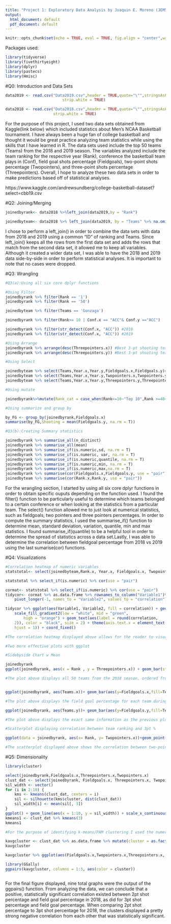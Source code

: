 ```yaml
---
title: "Project 1: Exploratory Data Analysis by Joaquin E. Moreno (JEM5638)" 
output:
  html_document: default
  pdf_document: default
---
```


```r
knitr::opts_chunk$set(echo = TRUE, eval = TRUE, fig.align = "center",warning = F, message = F, tidy = TRUE, tidy.opts = list(width.cutoff = 60),R.options = list(max.print = 100))
```

Packages used:
```r
library(tidyverse)
library(fivethirtyeight)
library(dplyr)
library(pastecs)
library(Hmisc)

```
#Q0: Introduction and Data Sets
```r
data2019 <- read.csv("Data2019.csv",header = TRUE,quote="\"",stringsAsFactors= TRUE,
                         strip.white = TRUE)

data2018 <- read.csv("Data2018.csv",header = TRUE,quote="\"",stringsAsFactors= TRUE,
                     strip.white = TRUE)
```
For the purpose of this project, I used two data sets obtained from Kaggle(link below) which included statistics about Men's NCAA Basketball tournament. I have always been a huge fan of college basketball and thought it would be great practice analyzing team statistics while using the skills that I have learned in R. The data sets used include the top 50 teams (Teams) from the 2018 and 2019 season. The variables analyzed include the team ranking for the respective year (Rank), conference the basketball team plays in (Conf), field goal shots percentage (Fieldgoals), two-point shots percentage (Twopointers), and three-point shots percentage (Threepointers). Overall, I hope to analyze these two data sets in order to make predictions based off of statistical analyses. 

https://www.kaggle.com/andrewsundberg/college-basketball-dataset?select=cbb19.csv

#Q2: Joining/Merging
```r
joinedbyrank<- data2018 %>%left_join(data2019,by = "Rank")

joinedbyteam<- data2018 %>% left_join(data2019, by = "Teams" %>% na.omit(DT))

```
I chose to perform a left_join() in order to combine the data sets with data from 2018 and 2019 using a common "ID" of ranking and Teams. Since left_join() keeps all the rows from the first data set and adds the rows that match from the second data set, it allowed me to keep all variables. Although it created a wider data set, I was able to have the 2018 and 2019 data side-by-side in order to perform statistical analyses. It is important to note that no cases were dropped.

#Q3: Wrangling
```r
#Q3(a):Using all six core dplyr functions

#Using Filter
joinedbyrank %>% filter(Rank == '1')
joinedbyrank %>% filter(Rank == '50')

joinedbyteam %>% filter(Teams == 'Gonzaga')

joinedbyrank %>% filter(Rank>= 10 | Conf.x == "ACC"& Conf.y =="ACC")

joinedbyrank %>% filter(str_detect(Conf.x, "ACC")) #2018
joinedbyrank %>% filter(str_detect(Conf.x, "ACC")) #2019

#Using Arrange
joinedbyrank %>% arrange(desc(Threepointers.x)) #Best 3-pt shooting team 2018
joinedbyrank %>% arrange(desc(Threepointers.y)) #Best 3-pt shooting team 2019

#Using Select

joinedbyteam %>% select(Teams,Year.x,Year.y,Fieldgoals.x,Fieldgoals.y)#Teams and respective FG (pct) in both years
joinedbyteam %>% select(Teams,Year.x,Year.y,Twopointers.x,Twopointers.y)
joinedbyteam %>% select(Teams,Year.x,Year.y,Threepointers.y,Threepointers.y)

#Using mutate

joinedbyrank%>%mutate(Rank_cat = case_when(Rank<=10~"Top 10",Rank >=40~"Bottom 10"))

#Using summarize and group by

by_FG <- group_by(joinedbyrank,Fieldgoals.x)
summarise(by_FG,Shooting = mean(Fieldgoals.y, na.rm = T))

#Q3(b):Creating Summary statistics

joinedbyrank %>% summarise_all(n_distinct)
joinedbyrank %>% summarise_all(mean)
joinedbyrank %>% summarise_if(is.numeric,sd, na.rm = T)
joinedbyrank %>% summarise_if(is.numeric, var, na.rm = T)
joinedbyrank %>% summarise_if(is.numeric,quantile, na.rm = T)
joinedbyrank %>% summarise_if(is.numeric,min, na.rm = T)
joinedbyrank %>% summarise_if(is.numeric,max,na.rm = T)
joinedbyrank %>% summarise(cor(Fieldgoals.x,Fieldgoals.y, use = "pair"))
joinedbyteam %>% summarise(cor(Rank.x,Rank.y, use = "pair"))

```
For the wrangling section, I started by using all six core dplyr functions in order to obtain specific ouputs depending on the function used. I found the filter() function to be particularly useful to determine which teams belonged to a certain conference or when looking at the statistics from a particular team. The select() function allowed me to just look at numerical statistics, such as fieldgoals, two pointers and three pointers percentages. In order to compute the summary statistics, I used the summarise_if() function to determine mean, standard deviation, variation, quantile, min and max statistics. I found summarise_if(quantile) to be a helpful tool in order to determine the spread of statistics across a data set.Lastly, I was able to determine the correlation between fieldgoal percentage from 2018 vs 2019 using the last sumarise(cor) functions. 

#Q4: Visualizations
```r

#Correlation heatmap of numeric variables
statstotal<- select(joinedbyteam,Rank.x, Year.x, Fieldgoals.x, Twopointers.x, Threepointers.x,Rank.y, Year.y,Fieldgoals.y,Twopointers.y,Threepointers.y)

statstotal %>% select_if(is.numeric) %>% cor(use = "pair")

cormat<- statstotal %>% select_if(is.numeric) %>% cor(use = "pair")
tidycor<- cormat %>% as.data.frame %>% rownames_to_column("Variable1")%>% 
    pivot_longer(-1, names_to = "Variable2", values_to = "correlation")

tidycor %>% ggplot(aes(Variable1, Variable2, fill = correlation)) + geom_tile() + 
    scale_fill_gradient2(low = "white", mid = "green", 
        high = "orange") + geom_text(aes(label = round(correlation, 
    2)), color = "black", size = 2) + theme(axis.text.x = element_text(angle =90 , 
    hjust = 1)) + coord_fixed()

#The correlation heatmap displayed above allows for the reader to visualize correlation patterns depending on each variable from 2018 and 2019 season. A diagonal 'line' made up of squares with a correlation = 1 splits the heatmap in half since the same variables are being compared from each year. However, as you move towards the bottom right and top left corners, the correlation between two variables from different or same years is compared. 

#Two more effective plots with ggplot

#Sidebyside Chart w Mean

joinedbyrank
ggplot(joinedbyrank, aes(x = Rank , y = Threepointers.x)) + geom_bar(stat = "summary", position = "dodge")+ geom_errorbar(stat = "summary",position = "dodge")

#The plot above displays all 50 teams from the 2018 season, ordered from the #1 ranked team to the #50 ranked team reading the x-axis from left to right. Additionally, three point shot percentage on the y-axis was included to compare it to team ranking for that specific year. The most significant finding from this plot is that top 10 ranked teams did not show a significantly greater three point shot percentage compared to the rest of the teams. In fact, the plot shows that teams ranked around #40 had a greater three point shot percentage compared to some top 10 ranked teams.


ggplot(joinedbyrank, aes(Teams.x))+ geom_bar(aes(y=Fieldgoals.x,fill=Teams.x),stat = "summary", fun = mean)+ theme(axis.text = element_text(angle = 45,hjust = 1),legend.position = "none")

#The plot above displays the field goal percentage for each team during the 2018 season. Compared to the previous plot, this plot displays the individual name of each team on the x-axis, and is comparing overall fieldgoals on the y-axis, instead of just three-point shots. This plot makes it easier for the reader to distinguish each unique university's FG % for the 2018 season.

ggplot(joinedbyrank, aes(Teams.y))+ geom_bar(aes(y=Fieldgoals.y,fill=Teams.y),stat = "summary", fun = mean)+ theme(axis.text = element_text(angle = 45,hjust = 1),legend.position = "none")

#The plot above displays the exact same information as the previous plot, however, teams from the 2019 season are displayed instead.

#Scatterplot displaying correlation between team ranking and 3pt %

ggplot(data = joinedbyrank, aes(x= Rank, y= Twopointers.x))+geom_point(size=3, aes(color= Rank))+xlab("Team Ranking")+ylab("2pt Shot %")+labs(color="Ranking")+scale_color_gradient(low = "red",high = "blue")

#The scatterplot displayed above shows the correlation between two-point shot percentage and team ranking for the 2018 season. I specifically chose these variables to be represented in order to determine how increasing shot percentage differs between top ranked and lower ranked team. It is essential to point out that no weak or strong correlation was displayed and no transformations were applied to the data. 
```



#Q5: Dimensionality
```r
library(cluster)

select(joinedbyrank,Fieldgoals.x,Threepointers.x,Twopointers.x)
clust_dat <- select(joinedbyrank, Fieldgoals.x, Threepointers.x, Twopointers.x) %>% scale()
sil_width <- vector()
for (i in 2:10) {
    kms <- kmeans(clust_dat, centers = i)
    sil <- silhouette(kms$cluster, dist(clust_dat))
    sil_width[i] <- mean(sil[, 3])
}
ggplot() + geom_line(aes(x = 1:10, y = sil_width)) + scale_x_continuous(name = 'k', breaks = 1:10)
kmeans1 <- clust_dat %>% kmeans(3)
kmeans1

#For the purpose of identifying k-means/PAM clustering I used the numerical variables of fieldgoal percentage, two-point shot percentage, and three-point shot percentage from the 2018 season. In order to determine the correct amount of clusters, silhouette width indexes were employed with clusters 2 to 10. By looking at the graph included above, I was able to determine that 3 clusters were essential to use for the kmeans() functions. 

kavgcluster <- clust_dat %>% as.data.frame %>% mutate(cluster = as.factor(kmeans1$cluster))
kavgcluster

kavgcluster %>% ggplot(aes(Fieldgoals.x,Twopointers.x,Threepointers.x, color= cluster)) + geom_point()

library(GGally)
ggpairs(kavgcluster, columns = 1:3, aes(color = cluster))



```

For the final figure displayed, nine total graphs were the output of the ggpairs() function. From analyzing the data, we can conclude that a positive, statistically significant correlation existed between 2pt shot percentage and field goal percentage in 2018, as did for 3pt shot percentage and field goal percentage. When comparing 2pt shot percentage to 3pt shot percentage for 2018, the clusters displayed a pretty strong negative correlation from each other that was statistically significant.
